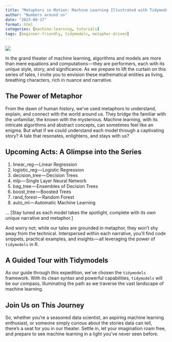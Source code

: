 ```yaml
---
title: "Metaphors in Motion: Machine Learning Illustrated with Tidymodels"
author: "Numbers around us"
date: "2023-09-17"
format: html
categories: [machine-learning, tutorials]
tags: [beginner-friendly, tidymodels, metaphor-driven]
---
```


![](images/tidymodels2.jpg)

In the grand theater of machine learning, algorithms and models are more than mere equations and computations --- they are performers, each with its unique style, story, and significance. As we prepare to lift the curtain on this series of tales, I invite you to envision these mathematical entities as living, breathing characters, rich in nuance and narrative.

## The Power of Metaphor

From the dawn of human history, we've used metaphors to understand, explain, and connect with the world around us. They bridge the familiar with the unfamiliar, the known with the mysterious. Machine learning, with its intricate algorithms and abstract concepts, can sometimes feel like an enigma. But what if we could understand each model through a captivating story? A tale that resonates, enlightens, and stays with us?

## Upcoming Acts: A Glimpse into the Series

1. linear_reg --- Linear Regression
2. logistic_reg --- Logistic Regression
3. decision_tree --- Decision Trees
4. mlp --- Single Layer Neural Network
5. bag_tree --- Ensembles of Decision Trees
6. boost_tree --- Boosted Trees
7. rand_forest --- Random Forest
8. auto_ml --- Automatic Machine Learning

... [Stay tuned as each model takes the spotlight, complete with its own unique narrative and metaphor.]

And worry not; while our tales are grounded in metaphor, they won't shy away from the technical. Interspersed within each narrative, you'll find code snippets, practical examples, and insights --- all leveraging the power of `tidymodels` in R.

## A Guided Tour with Tidymodels

As our guide through this expedition, we've chosen the `tidymodels` framework. With its clean syntax and powerful capabilities, `tidymodels` will be our compass, illuminating the path as we traverse the vast landscape of machine learning.

## Join Us on This Journey

So, whether you're a seasoned data scientist, an aspiring machine learning enthusiast, or someone simply curious about the stories data can tell, there's a seat for you in our theater. Settle in, let your imagination roam free, and prepare to see machine learning in a light you've never seen before.
